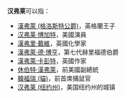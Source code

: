 '''汉弗莱'''可以指：
*[[漢弗萊_(格洛斯特公爵)|漢弗萊 (格洛斯特公爵)]]，英格蘭王子
*[[汉弗莱·博加特|汉弗莱·博加特]]，美國演員
*[[漢弗里·戴維|漢弗里·戴維]]，英國化學家
*[[漢弗萊·德·博亨|漢弗萊·德·博亨]]，第七代赫里福德伯爵
*[[漢弗萊·卡彭特|漢弗萊·卡彭特]]，英國作家
*[[休伯特·漢弗萊|休伯特·漢弗萊]]，前美國副總統
*[[韓福瑞_(貓)|韓福瑞 (貓)]]，前首席捕鼠官
*[[汉弗莱_(纽约州)|汉弗莱 (纽约州)]]，美国纽约州的城镇
{{disambig|Cat=三字譯名消歧義}}